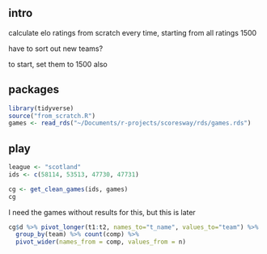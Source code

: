 
## intro

calculate elo ratings from scratch every time, starting from all ratings 1500

have to sort out new teams?

to start, set them to 1500 also

## packages

```r
library(tidyverse)
source("from_scratch.R")
games <- read_rds("~/Documents/r-projects/scoresway/rds/games.rds")
```

## play

```r
league <- "scotland"
ids <- c(58114, 53513, 47730, 47731)
```


```r
cg <- get_clean_games(ids, games) 
cg
```

I need the games without results for this, but this is later


```r
cg$d %>% pivot_longer(t1:t2, names_to="t_name", values_to="team") %>% 
  group_by(team) %>% count(comp) %>% 
  pivot_wider(names_from = comp, values_from = n)
```

